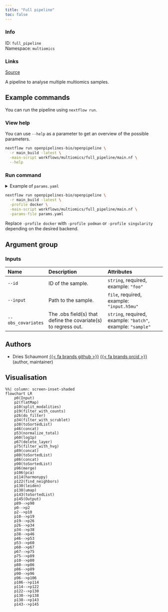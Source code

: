 ```yaml
---
title: "Full pipeline"
toc: false
---
```


::: {.column-margin}

### Info

ID: `full_pipeline`  
Namespace: `multiomics`

### Links
[Source](https://github.com/openpipelines-bio/openpipeline/blob/main/workflows/multiomics/full_pipeline){.btn-action .btn-sm .btn-info .btn role="button"}

:::

A pipeline to analyse multiple multiomics samples.

## Example commands

You can run the pipeline using `nextflow run`.

### View help

You can use `--help` as a parameter to get an overview of the possible parameters.

```bash
nextflow run openpipelines-bio/openpipeline \
  -r main_build -latest \
  -main-script workflows/multiomics/full_pipeline/main.nf \
  --help
```

### Run command

<details>
<summary>Example of `params.yaml`</summary>
```yaml
# Inputs
id: # please fill in - example: ["foo"]
input: # please fill in - example: ["input.h5mu"]
obs_covariates: # please fill in - example: ["batch", "sample"]

# Nextflow input-output arguments
publish_dir: # please fill in - example: "output/"
# param_list: "my_params.yaml"
```
</details>

```bash
nextflow run openpipelines-bio/openpipeline \
  -r main_build -latest \
  -profile docker \
  -main-script workflows/multiomics/full_pipeline/main.nf \
  -params-file params.yaml
```

:::{.callout-note}
Replace `-profile docker` with `-profile podman` or `-profile singularity` depending on the desired backend.
:::

## Argument group

### Inputs

|Name               |Description                                                    |Attributes                                                  |
|:------------------|:--------------------------------------------------------------|:-----------------------------------------------------------|
|`--id`             |ID of the sample.                                              |`string`, required, example: `"foo"`                        |
|`--input`          |Path to the sample.                                            |`file`, required, example: `"input.h5mu"`                   |
|`--obs_covariates` |The .obs field(s) that define the covariate(s) to regress out. |`string`, required, example: `"batch"`, example: `"sample"` |

## Authors

  * Dries Schaumont [{{< fa brands github >}}](https://github.com/DriesSchaumont) [{{< fa brands orcid >}}](https://orcid.org/0000-0002-4389-0440) (author, maintainer)

## Visualisation

```mermaid
%%| column: screen-inset-shaded
flowchart LR
    p0(Input)
    p2(flatMap)
    p10(split_modalities)
    p19(filter_with_counts)
    p26(do_filter)
    p34(filter_with_scrublet)
    p38(toSortedList)
    p46(concat)
    p53(normalize_total)
    p60(log1p)
    p67(delete_layer)
    p75(filter_with_hvg)
    p89(concat)
    p80(toSortedList)
    p86(concat)
    p90(toSortedList)
    p96(merge)
    p106(pca)
    p114(harmonypy)
    p122(find_neighbors)
    p130(leiden)
    p138(umap)
    p143(toSortedList)
    p145(Output)
    p89-->p90
    p0-->p2
    p2-->p10
    p10-->p19
    p19-->p26
    p26-->p34
    p34-->p38
    p38-->p46
    p46-->p53
    p53-->p60
    p60-->p67
    p67-->p75
    p75-->p89
    p10-->p80
    p80-->p86
    p86-->p89
    p90-->p96
    p96-->p106
    p106-->p114
    p114-->p122
    p122-->p130
    p130-->p138
    p138-->p143
    p143-->p145

```
